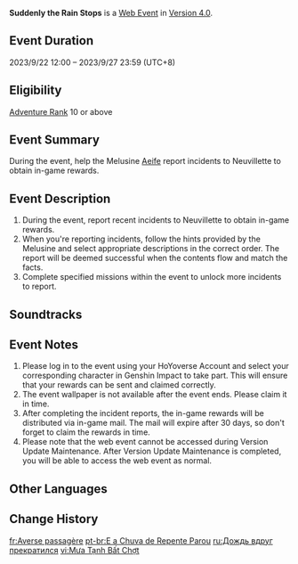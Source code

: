 {{Event Tabs}}
{{Event
|name              = Suddenly the Rain Stops
|image             = Suddenly the Rain Stops.png
|type              = Web
|group             = Character Release
|time_known        = yes
|time_start        = 2023-09-22 12:00:00
|time_start_offset = GMT+8
|time_end          = 2023-09-27 23:59:59
|time_end_offset   = GMT+8
|link              = https://genshin.hoyoverse.com/en/news/detail/113059
|link2             = https://act.hoyoverse.com/ys/event/e20230922neuvillette/index.html
|link2name         = Event Page
|characters        = Aeife; Herbier; Moniotte; Neuvillette
}}
{{Description|When the rain begins to fall, pedestrians hurry through the squall. But when it abruptly ceases, the sense of loneliness increases.}}
'''Suddenly the Rain Stops''' is a [[Web Event]] in [[Version 4.0]].

==Event Duration==
2023/9/22 12:00 – 2023/9/27 23:59 (UTC+8)

==Eligibility==
[[Adventure Rank]] 10 or above

==Event Summary==
During the event, help the Melusine [[Aeife]] report incidents to Neuvillette to obtain in-game rewards.

==Event Description==
# During the event, report recent incidents to Neuvillette to obtain in-game rewards.
# When you're reporting incidents, follow the hints provided by the Melusine and select appropriate descriptions in the correct order. The report will be deemed successful when the contents flow and match the facts.
# Complete specified missions within the event to unlock more incidents to report.
{{Card List|delim=;|show_caption=1|Primogem*40;Varunada Lazurite Fragment*3;Mora*20,000;Mystic Enhancement Ore*2}}

==Soundtracks==
{{Soundtracks by Category Table|type=eventgameplay}}

==Event Notes==
# Please log in to the event using your HoYoverse Account and select your corresponding character in Genshin Impact to take part. This will ensure that your rewards can be sent and claimed correctly.
# The event wallpaper is not available after the event ends. Please claim it in time.
# After completing the incident reports, the in-game rewards will be distributed via in-game mail. The mail will expire after 30 days, so don't forget to claim the rewards in time.
# Please note that the web event cannot be accessed during Version Update Maintenance. After Version Update Maintenance is completed, you will be able to access the web event as normal.

==Other Languages==
{{Other Languages
|en      = Suddenly the Rain Stops
|zhs     = 倏忽雨止
|zhs_rm  = 
|zht     = 倏忽雨止
|zht_rm  = 
|zh_tl   = 
|ja      = 忽ち雨が止む
|ja_rm   = Tachimachi Ame ga Yamu
|ja_tl   = Suddenly the Rain Stops
|ko      = 어느덧 그친 비
|ko_rm   = 
|ko_tl   = 
|es      = Fin de la lluvia
|es_tl   = End of the Rain
|fr      = Averse passagère
|fr_tl   = Passing Rainshower
|ru      = Дождь вдруг прекратился
|ru_tl   = The Rain Suddenly Stopped
|th      = ยามพิรุณหยุดโปรยปราย
|th_rm   = 
|th_tl   = 
|vi      = Mưa Tạnh Bất Chợt
|vi_tl   = 
|de      = Plötzlich verstummt der Regen
|de_tl   = Suddenly the Rain Becomes Silent
|id      = Tatkala Hujan Berhenti
|id_tl   = When the Rain Stops
|pt      = E a chuva de repente parou
|pt_tl   = 
|tr      = Aniden Kesilen Yağmur
|tr_tl   = 
|it      = Fine della pioggia
|it_tl   = 
}}

==Change History==
{{Change History|4.0}}

[[fr:Averse passagère]]
[[pt-br:E a Chuva de Repente Parou]]
[[ru:Дождь вдруг прекратился]]
[[vi:Mưa Tạnh Bất Chợt]]